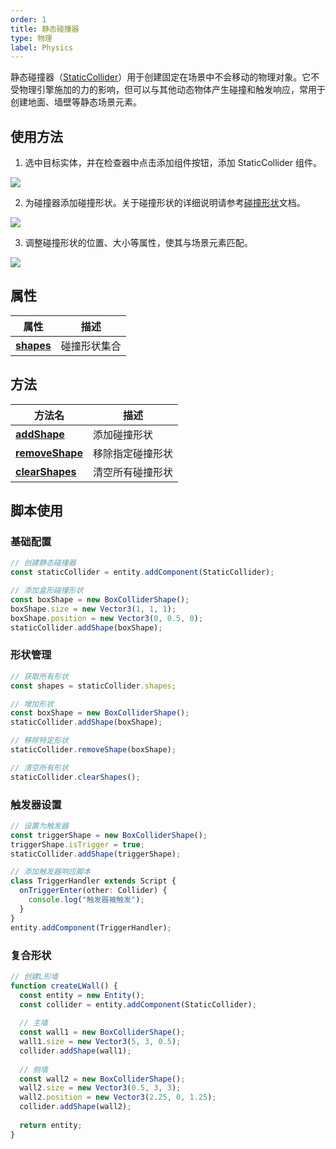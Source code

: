 ```yaml
---
order: 1
title: 静态碰撞器
type: 物理
label: Physics
---
```


静态碰撞器（[StaticCollider](/apis/core/#StaticCollider)）用于创建固定在场景中不会移动的物理对象。它不受物理引擎施加的力的影响，但可以与其他动态物体产生碰撞和触发响应，常用于创建地面、墙壁等静态场景元素。

## 使用方法

1. 选中目标实体，并在检查器中点击添加组件按钮，添加 StaticCollider 组件。

<Image src="https://mdn.alipayobjects.com/huamei_3zduhr/afts/img/A*g5RMQJwnSZsAAAAAAAAAAAAAesJ_AQ/original" />


2. 为碰撞器添加碰撞形状。关于碰撞形状的详细说明请参考[碰撞形状](/docs/physics/collider/colliderShape)文档。
  
<Image src="https://mdn.alipayobjects.com/huamei_3zduhr/afts/img/A*UcaRSb0nahcAAAAAAAAAAAAAesJ_AQ/original" />

3. 调整碰撞形状的位置、大小等属性，使其与场景元素匹配。

<Image src="https://mdn.alipayobjects.com/huamei_3zduhr/afts/img/A*g5RMQJwnSZsAAAAAAAAAAAAAesJ_AQ/original" />

## 属性

| 属性                                      | 描述         |
| ----------------------------------------- | ------------ |
| [**shapes**](/apis/core/#Collider-shapes) | 碰撞形状集合 |

## 方法

| 方法名                                              | 描述             |
| --------------------------------------------------- | ---------------- |
| [**addShape**](/apis/core/#Collider-addShape)       | 添加碰撞形状     |
| [**removeShape**](/apis/core/#Collider-removeShape) | 移除指定碰撞形状 |
| [**clearShapes**](/apis/core/#Collider-clearShapes) | 清空所有碰撞形状 |


## 脚本使用

### 基础配置

```typescript
// 创建静态碰撞器
const staticCollider = entity.addComponent(StaticCollider);

// 添加盒形碰撞形状
const boxShape = new BoxColliderShape();
boxShape.size = new Vector3(1, 1, 1);
boxShape.position = new Vector3(0, 0.5, 0);
staticCollider.addShape(boxShape);
```

### 形状管理

```typescript
// 获取所有形状
const shapes = staticCollider.shapes;

// 增加形状
const boxShape = new BoxColliderShape();
staticCollider.addShape(boxShape);

// 移除特定形状
staticCollider.removeShape(boxShape);

// 清空所有形状
staticCollider.clearShapes();
```


### 触发器设置

```typescript
// 设置为触发器
const triggerShape = new BoxColliderShape();
triggerShape.isTrigger = true;
staticCollider.addShape(triggerShape);

// 添加触发器响应脚本
class TriggerHandler extends Script {
  onTriggerEnter(other: Collider) {
    console.log("触发器被触发");
  }
}
entity.addComponent(TriggerHandler);
```

### 复合形状

```typescript
// 创建L形墙
function createLWall() {
  const entity = new Entity();
  const collider = entity.addComponent(StaticCollider);
  
  // 主墙
  const wall1 = new BoxColliderShape();
  wall1.size = new Vector3(5, 3, 0.5);
  collider.addShape(wall1);
  
  // 侧墙
  const wall2 = new BoxColliderShape();
  wall2.size = new Vector3(0.5, 3, 3);
  wall2.position = new Vector3(2.25, 0, 1.25);
  collider.addShape(wall2);
  
  return entity;
}
```
